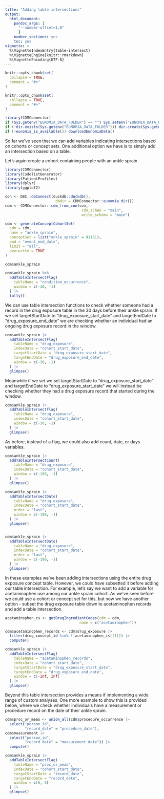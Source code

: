 ```yaml
---
title: "Adding table intersections"
output: 
  html_document:
    pandoc_args: [
      "--number-offset=1,0"
      ]
    number_sections: yes
    toc: yes
vignette: >
  %\VignetteIndexEntry{table-intersect}
  %\VignetteEngine{knitr::rmarkdown}
  %\VignetteEncoding{UTF-8}
---
```


```r
knitr::opts_chunk$set(
  collapse = TRUE,
  comment = "#>"
)
```

```r
knitr::opts_chunk$set(
  collapse = TRUE,
  comment = "#>"
)

library(CDMConnector)
if (Sys.getenv("EUNOMIA_DATA_FOLDER") == "") Sys.setenv("EUNOMIA_DATA_FOLDER" = tempdir())
if (!dir.exists(Sys.getenv("EUNOMIA_DATA_FOLDER"))) dir.create(Sys.getenv("EUNOMIA_DATA_FOLDER"))
if (!eunomia_is_available()) downloadEunomiaData()
```

So far we've seen that we can add variables indicating intersections based on cohorts or concept sets. One additional option we have is to simply add an intersection based on a table.

Let's again create a cohort containing people with an ankle sprain.

```r
library(CDMConnector)
library(CodelistGenerator)
library(PatientProfiles)
library(dplyr)
library(ggplot2)

con <- DBI::dbConnect(duckdb::duckdb(),
                       dbdir = CDMConnector::eunomia_dir())
cdm <- CDMConnector::cdm_from_con(con,
                                   cdm_schem = "main",
                                   write_schema = "main")

cdm <- generateConceptCohortSet(
  cdm = cdm,
  name = "ankle_sprain",
  conceptSet = list("ankle_sprain" = 81151),
  end = "event_end_date",
  limit = "all",
  overwrite = TRUE
)

cdm$ankle_sprain

cdm$ankle_sprain %>%
  addTableIntersectFlag(
    tableName = "condition_occurrence",
    window = c(-30, -1)
  ) |> 
  tally()
```

We can use table intersection functions to check whether someone had a record in the drug exposure table in the 30 days before their ankle sprain. If we set targetStartDate to "drug_exposure_start_date" and targetEndDate to "drug_exposure_end_date" we are checking whether an individual had an ongoing drug exposure record in the window.

```r
cdm$ankle_sprain |> 
  addTableIntersectFlag(
    tableName = "drug_exposure",
    indexDate = "cohort_start_date", 
    targetStartDate = "drug_exposure_start_date",
    targetEndDate = "drug_exposure_end_date",
    window = c(-30, -1)
  ) |> 
  glimpse()
```

Meanwhile if we set  we set targetStartDate to "drug_exposure_start_date" and targetEndDate to "drug_exposure_start_date" we will instead be checking whether they had a drug exposure record that started during the window.

```r
cdm$ankle_sprain |> 
  addTableIntersectFlag(
    tableName = "drug_exposure",
    indexDate = "cohort_start_date",
    window = c(-30, -1)
  ) |> 
  glimpse()
```

As before, instead of a flag, we could also add count, date, or days variables.
```r
cdm$ankle_sprain |> 
  addTableIntersectCount(
    tableName = "drug_exposure",
    indexDate = "cohort_start_date", 
    window = c(-180, -1)
  ) |> 
  glimpse()

cdm$ankle_sprain |> 
  addTableIntersectDate(
    tableName = "drug_exposure",
    indexDate = "cohort_start_date", 
    order = "last",
    window = c(-180, -1)
  ) |> 
  glimpse()


cdm$ankle_sprain |> 
  addTableIntersectDate(
    tableName = "drug_exposure",
    indexDate = "cohort_start_date", 
    order = "last",
    window = c(-180, -1)
  ) |> 
  glimpse()
```

In these examples we've been adding intersections using the entire drug exposure concept table. However, we could have subsetted it before adding our table intersection. For example, let's say we want to add a variable for acetaminophen use among our ankle sprain cohort. As we've seen before we could use a cohort or concept set for this, but now we have another option - subset the drug exposure table down to acetaminophen records and add a table intersection.

```r
acetaminophen_cs <- getDrugIngredientCodes(cdm = cdm, 
                                  name = c("acetaminophen"))

cdm$acetaminophen_records <- cdm$drug_exposure |> 
  filter(drug_concept_id %in% !!acetaminophen_cs[[1]]) |> 
  compute()

cdm$ankle_sprain |> 
  addTableIntersectFlag(
    tableName = "acetaminophen_records",
    indexDate = "cohort_start_date", 
    targetStartDate = "drug_exposure_start_date",
    targetEndDate = "drug_exposure_end_date",
    window = c(-Inf, Inf)
  ) |> 
  glimpse()
```

Beyond this table intersection provides a means if implementing a wide range of custom analyses. One more example to show this is provided below, where we check whether individuals have a measurement or procedure record on the date of their ankle sprain.

```r
cdm$proc_or_meas <- union_all(cdm$procedure_occurrence |> 
  select("person_id", 
         "record_date" = "procedure_date"),
cdm$measurement |> 
  select("person_id", 
         "record_date" = "measurement_date")) |> 
  compute()

cdm$ankle_sprain |> 
  addTableIntersectFlag(
    tableName = "proc_or_meas",
    indexDate = "cohort_start_date", 
    targetStartDate = "record_date",
    targetEndDate = "record_date",
    window = c(0, 0)
  ) |> 
  glimpse()

```
